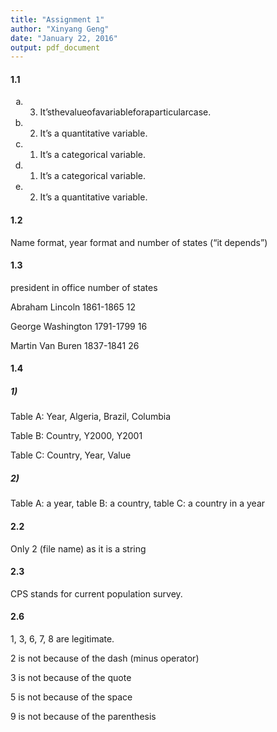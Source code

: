 ```yaml
---
title: "Assignment 1"
author: "Xinyang Geng"
date: "January 22, 2016"
output: pdf_document
---
```


#### 1.1
(a) 3. It’sthevalueofavariableforaparticularcase.
(b) 2. It’s a quantitative variable.
(c) 1. It’s a categorical variable.
(d) 1. It’s a categorical variable.
(e) 2. It’s a quantitative variable.


#### 1.2
Name format, year format and number of states ("it depends")


#### 1.3
president             in office          number of states

Abraham Lincoln       1861-1865          12

George Washington     1791-1799          16

Martin Van Buren      1837-1841          26


#### 1.4
##### 1)
Table A: Year, Algeria, Brazil, Columbia

Table B: Country, Y2000, Y2001

Table C: Country, Year, Value


##### 2)
Table A: a year, table B: a country, table C: a country in a year



#### 2.2

Only 2 (file name) as it is a string

#### 2.3

CPS stands for current population survey.

#### 2.6

1, 3, 6, 7, 8 are legitimate.

2 is not because of the dash (minus operator)

3 is not because of the quote

5 is not because of the space

9 is not because of the parenthesis


